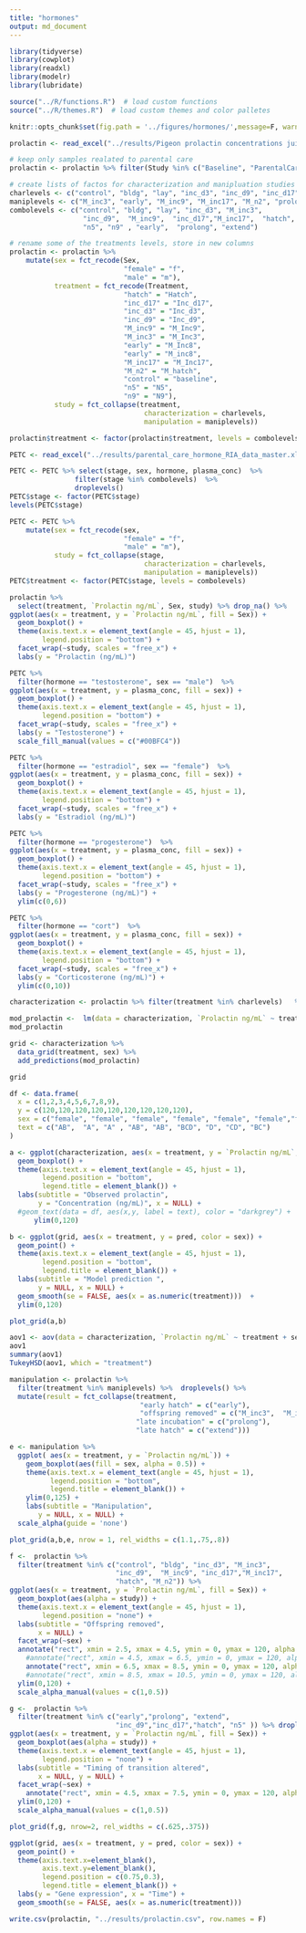 ```yaml
---
title: "hormones"
output: md_document
---
```


```r
library(tidyverse)
library(cowplot)
library(readxl)
library(modelr)
library(lubridate)

source("../R/functions.R")  # load custom functions 
source("../R/themes.R")  # load custom themes and color palletes

knitr::opts_chunk$set(fig.path = '../figures/hormones/',message=F, warning=FALSE)
```

```r
prolactin <- read_excel("../results/Pigeon prolactin concentrations juil 2018.xlsx", sheet = 1)

# keep only samples realated to parental care
prolactin <- prolactin %>% filter(Study %in% c("Baseline", "ParentalCare"))

# create lists of factos for characterization and manipluation studies
charlevels <- c("control", "bldg", "lay", "inc_d3", "inc_d9", "inc_d17", "hatch", "n5", "n9" )
maniplevels <- c("M_inc3", "early", "M_inc9", "M_inc17", "M_n2", "prolong", "extend")
combolevels <- c("control", "bldg", "lay", "inc_d3", "M_inc3",
                  "inc_d9",  "M_inc9",  "inc_d17","M_inc17",  "hatch", "M_n2",
                  "n5", "n9" , "early",  "prolong", "extend")

# rename some of the treatments levels, store in new columns
prolactin <- prolactin %>%
    mutate(sex = fct_recode(Sex,
                            "female" = "f",
                            "male" = "m"),
           treatment = fct_recode(Treatment,
                            "hatch" = "Hatch",
                            "inc_d17" = "Inc_d17",
                            "inc_d3" = "Inc_d3",
                            "inc_d9" = "Inc_d9",
                            "M_inc9" = "M_Inc9",
                            "M_inc3" = "M_Inc3",
                            "early" = "M_Inc8",
                            "early" = "M_inc8",
                            "M_inc17" = "M_Inc17",
                            "M_n2" = "M_hatch",
                            "control" = "baseline",
                            "n5" = "N5", 
                            "n9" = "N9"),
           study = fct_collapse(treatment,
                                 characterization = charlevels,
                                 manipulation = maniplevels))

prolactin$treatment <- factor(prolactin$treatment, levels = combolevels)
```

```r
PETC <- read_excel("../results/parental_care_hormone_RIA_data_master.xlsx", sheet = 2)

PETC <- PETC %>% select(stage, sex, hormone, plasma_conc)  %>%
                filter(stage %in% combolevels)  %>%
                droplevels()
PETC$stage <- factor(PETC$stage)
levels(PETC$stage)

PETC <- PETC %>%
    mutate(sex = fct_recode(sex,
                            "female" = "f",
                            "male" = "m"),
           study = fct_collapse(stage,
                                 characterization = charlevels,
                                 manipulation = maniplevels))
PETC$treatment <- factor(PETC$stage, levels = combolevels)

```



```r
prolactin %>%
  select(treatment, `Prolactin ng/mL`, Sex, study) %>% drop_na() %>%
ggplot(aes(x = treatment, y = `Prolactin ng/mL`, fill = Sex)) +
  geom_boxplot() + 
  theme(axis.text.x = element_text(angle = 45, hjust = 1),
        legend.position = "bottom") +
  facet_wrap(~study, scales = "free_x") +
  labs(y = "Prolactin (ng/mL)")
```

```r

PETC %>% 
  filter(hormone == "testosterone", sex == "male")  %>% 
ggplot(aes(x = treatment, y = plasma_conc, fill = sex)) +
  geom_boxplot() + 
  theme(axis.text.x = element_text(angle = 45, hjust = 1),
        legend.position = "bottom") +
  facet_wrap(~study, scales = "free_x") +
  labs(y = "Testosterone") +
  scale_fill_manual(values = c("#00BFC4"))
```

```r
PETC %>% 
  filter(hormone == "estradiol", sex == "female")  %>% 
ggplot(aes(x = treatment, y = plasma_conc, fill = sex)) +
  geom_boxplot() + 
  theme(axis.text.x = element_text(angle = 45, hjust = 1),
        legend.position = "bottom") +
  facet_wrap(~study, scales = "free_x") +
  labs(y = "Estradiol (ng/mL)") 

```

```r
PETC %>% 
  filter(hormone == "progesterone")  %>% 
ggplot(aes(x = treatment, y = plasma_conc, fill = sex)) +
  geom_boxplot() + 
  theme(axis.text.x = element_text(angle = 45, hjust = 1),
        legend.position = "bottom") +
  facet_wrap(~study, scales = "free_x") +
  labs(y = "Progesterone (ng/mL)") +
  ylim(c(0,6))

```

```r

PETC %>% 
  filter(hormone == "cort")  %>% 
ggplot(aes(x = treatment, y = plasma_conc, fill = sex)) +
  geom_boxplot() + 
  theme(axis.text.x = element_text(angle = 45, hjust = 1),
        legend.position = "bottom") +
  facet_wrap(~study, scales = "free_x") +
  labs(y = "Corticosterone (ng/mL)") +
  ylim(c(0,10))


```


```r
characterization <- prolactin %>% filter(treatment %in% charlevels)   %>%  droplevels()

mod_prolactin <-  lm(data = characterization, `Prolactin ng/mL` ~ treatment + sex)
mod_prolactin

grid <- characterization %>%
  data_grid(treatment, sex) %>%
  add_predictions(mod_prolactin) 

grid

df <- data.frame(
  x = c(1,2,3,4,5,6,7,8,9),
  y = c(120,120,120,120,120,120,120,120,120),
  sex = c("female", "female", "female", "female", "female", "female","female", "female", "female"),
  text = c("AB",  "A", "A" , "AB", "AB", "BCD", "D", "CD", "BC")
)

a <- ggplot(characterization, aes(x = treatment, y = `Prolactin ng/mL`, fill = sex)) +
  geom_boxplot() + 
  theme(axis.text.x = element_text(angle = 45, hjust = 1),
        legend.position = "bottom",
        legend.title = element_blank()) +
  labs(subtitle = "Observed prolactin",
       y = "Concentration (ng/mL)", x = NULL) +
  #geom_text(data = df, aes(x,y, label = text), color = "darkgrey") +
      ylim(0,120) 

b <- ggplot(grid, aes(x = treatment, y = pred, color = sex)) +
  geom_point() + 
  theme(axis.text.x = element_text(angle = 45, hjust = 1),
        legend.position = "bottom",
        legend.title = element_blank()) +
  labs(subtitle = "Model prediction ",
       y = NULL, x = NULL) +
  geom_smooth(se = FALSE, aes(x = as.numeric(treatment)))  +
  ylim(0,120)

plot_grid(a,b)
```

```r
aov1 <- aov(data = characterization, `Prolactin ng/mL` ~ treatment + sex)
aov1
summary(aov1)
TukeyHSD(aov1, which = "treatment")
```

```r
manipulation <- prolactin %>% 
  filter(treatment %in% maniplevels) %>%  droplevels() %>% 
  mutate(result = fct_collapse(treatment,
                                "early hatch" = c("early"),
                                "offspring removed" = c("M_inc3",  "M_inc9", "M_inc17", "M_n2"),
                               "late incubation" = c("prolong"),
                               "late hatch" = c("extend")))

e <- manipulation %>%
  ggplot( aes(x = treatment, y = `Prolactin ng/mL`)) +
    geom_boxplot(aes(fill = sex, alpha = 0.5)) + 
    theme(axis.text.x = element_text(angle = 45, hjust = 1),
          legend.position = "bottom",
          legend.title = element_blank()) +
    ylim(0,125) +
    labs(subtitle = "Manipulation",
       y = NULL, x = NULL) + 
  scale_alpha(guide = 'none')

plot_grid(a,b,e, nrow = 1, rel_widths = c(1.1,.75,.8)) 

f <-  prolactin %>%
  filter(treatment %in% c("control", "bldg", "inc_d3", "M_inc3",
                          "inc_d9",  "M_inc9", "inc_d17","M_inc17",
                          "hatch", "M_n2")) %>%
ggplot(aes(x = treatment, y = `Prolactin ng/mL`, fill = Sex)) +
  geom_boxplot(aes(alpha = study)) + 
  theme(axis.text.x = element_text(angle = 45, hjust = 1),
        legend.position = "none") +
  labs(subtitle = "Offspring removed",
       x = NULL) +
  facet_wrap(~sex) +
  annotate("rect", xmin = 2.5, xmax = 4.5, ymin = 0, ymax = 120, alpha = .2) +
    #annotate("rect", xmin = 4.5, xmax = 6.5, ymin = 0, ymax = 120, alpha = .3) +
    annotate("rect", xmin = 6.5, xmax = 8.5, ymin = 0, ymax = 120, alpha = .2) +
    #annotate("rect", xmin = 8.5, xmax = 10.5, ymin = 0, ymax = 120, alpha = .3) +
  ylim(0,120) +
  scale_alpha_manual(values = c(1,0.5))

g <-  prolactin %>%
  filter(treatment %in% c("early","prolong", "extend",
                          "inc_d9","inc_d17","hatch", "n5" )) %>% droplevels() %>%
ggplot(aes(x = treatment, y = `Prolactin ng/mL`, fill = Sex)) +
  geom_boxplot(aes(alpha = study)) + 
  theme(axis.text.x = element_text(angle = 45, hjust = 1),
        legend.position = "none") +
  labs(subtitle = "Timing of transition altered",
       x = NULL, y = NULL) +
  facet_wrap(~sex) +
    annotate("rect", xmin = 4.5, xmax = 7.5, ymin = 0, ymax = 120, alpha = .3) +
  ylim(0,120) +
  scale_alpha_manual(values = c(1,0.5))

plot_grid(f,g, nrow=2, rel_widths = c(.625,.375))

```

```r
ggplot(grid, aes(x = treatment, y = pred, color = sex)) +
  geom_point() + 
  theme(axis.text.x=element_blank(),
        axis.text.y=element_blank(),
        legend.position = c(0.75,0.3),
        legend.title = element_blank()) +
  labs(y = "Gene expression", x = "Time") +
  geom_smooth(se = FALSE, aes(x = as.numeric(treatment)))  
```

```r
write.csv(prolactin, "../results/prolactin.csv", row.names = F)
```